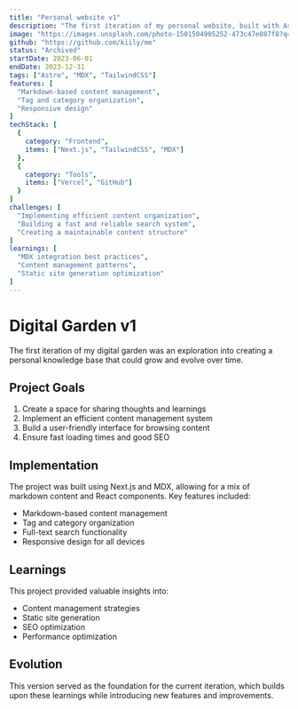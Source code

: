 ```yaml
---
title: "Personal website v1"
description: "The first iteration of my personal website, built with Astro."
image: "https://images.unsplash.com/photo-1501504905252-473c47e087f8?q=80&w=2940"
github: "https://github.com/kiily/me"
status: "Archived"
startDate: 2023-06-01
endDate: 2023-12-31
tags: ["Astro", "MDX", "TailwindCSS"]
features: [
  "Markdown-based content management",
  "Tag and category organization",
  "Responsive design"
]
techStack: [
  {
    category: "Frontend",
    items: ["Next.js", "TailwindCSS", "MDX"]
  },
  {
    category: "Tools",
    items: ["Vercel", "GitHub"]
  }
]
challenges: [
  "Implementing efficient content organization",
  "Building a fast and reliable search system",
  "Creating a maintainable content structure"
]
learnings: [
  "MDX integration best practices",
  "Content management patterns",
  "Static site generation optimization"
]
---
```


# Digital Garden v1

The first iteration of my digital garden was an exploration into creating a personal knowledge base that could grow and evolve over time.

## Project Goals

1. Create a space for sharing thoughts and learnings
2. Implement an efficient content management system
3. Build a user-friendly interface for browsing content
4. Ensure fast loading times and good SEO

## Implementation

The project was built using Next.js and MDX, allowing for a mix of markdown content and React components. Key features included:

- Markdown-based content management
- Tag and category organization
- Full-text search functionality
- Responsive design for all devices

## Learnings

This project provided valuable insights into:
- Content management strategies
- Static site generation
- SEO optimization
- Performance optimization

## Evolution

This version served as the foundation for the current iteration, which builds upon these learnings while introducing new features and improvements.